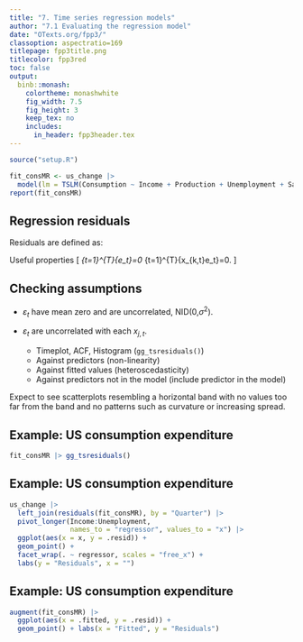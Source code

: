 ```yaml
---
title: "7. Time series regression models"
author: "7.1 Evaluating the regression model"
date: "OTexts.org/fpp3/"
classoption: aspectratio=169
titlepage: fpp3title.png
titlecolor: fpp3red
toc: false
output:
  binb::monash:
    colortheme: monashwhite
    fig_width: 7.5
    fig_height: 3
    keep_tex: no
    includes:
      in_header: fpp3header.tex
---
```


```r
source("setup.R")
```



```r
fit_consMR <- us_change |>
  model(lm = TSLM(Consumption ~ Income + Production + Unemployment + Savings))
report(fit_consMR)
```

## Regression residuals

Residuals are defined as: 
\begin{align*}
  e_t &= y_t - \hat{y}_t \\
      &= y_t - \hat\beta_{0} - \hat\beta_{1} x_{1,t} - \hat\beta_{2} x_{2,t} - \cdots - \hat\beta_{k} x_{k,t}
\end{align*} \pause

Useful properties
\[
\sum_{t=1}^{T}{e_t}=0 \quad\text{and}\quad \sum_{t=1}^{T}{x_{k,t}e_t}=0\qquad\text{for all $k$}.
\]

## Checking assumptions

- $\varepsilon_t$ have mean zero and are uncorrelated, NID(0,$\sigma^2$).
- $\varepsilon_t$ are uncorrelated with each $x_{j,t}$.

   - Timeplot, ACF, Histogram (`gg_tsresiduals()`)
   - Against predictors (non-linearity)
   - Against fitted values (heteroscedasticity)
   - Against predictors not in the model (include predictor in the model)

Expect to see scatterplots resembling a horizontal band with no values too far from the band and no patterns such as curvature or increasing spread.


## Example: US consumption expenditure

```r
fit_consMR |> gg_tsresiduals()
```

## Example: US consumption expenditure

```r
us_change |>
  left_join(residuals(fit_consMR), by = "Quarter") |>
  pivot_longer(Income:Unemployment,
               names_to = "regressor", values_to = "x") |>
  ggplot(aes(x = x, y = .resid)) +
  geom_point() +
  facet_wrap(. ~ regressor, scales = "free_x") +
  labs(y = "Residuals", x = "")
```

## Example: US consumption expenditure

```r

augment(fit_consMR) |>
  ggplot(aes(x = .fitted, y = .resid)) +
  geom_point() + labs(x = "Fitted", y = "Residuals")
```